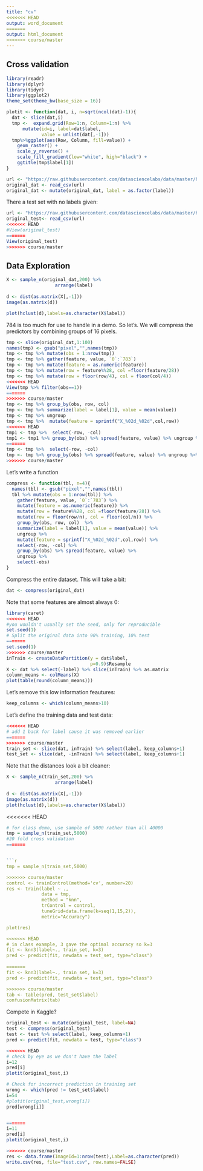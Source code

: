 ```yaml
---
title: "cv"
<<<<<<< HEAD
output: word_document
=======
output: html_document
>>>>>>> course/master
---
```


## Cross validation
```r
library(readr)
library(dplyr)
library(tidyr)
library(ggplot2)
theme_set(theme_bw(base_size = 16))
```

```r
plotit <- function(dat, i, n=sqrt(ncol(dat)-1)){
  dat <- slice(dat,i)
  tmp <-  expand.grid(Row=1:n, Column=1:n) %>%  
      mutate(id=i, label=dat$label,  
             value = unlist(dat[,-1]))
  tmp%>%ggplot(aes(Row, Column, fill=value)) + 
    geom_raster() + 
    scale_y_reverse() +
    scale_fill_gradient(low="white", high="black") +
    ggtitle(tmp$label[1])
}
```


```r
url <- "https://raw.githubusercontent.com/datasciencelabs/data/master/hand-written-digits-train.csv"
original_dat <- read_csv(url)
original_dat <- mutate(original_dat, label = as.factor(label))
```

There a test set with no labels given:

```r
url <- "https://raw.githubusercontent.com/datasciencelabs/data/master/hand-written-digits-test.csv"
original_test<- read_csv(url)
<<<<<<< HEAD
#View(original_test)
=======
View(original_test)
>>>>>>> course/master
```

## Data Exploration

```r
X <- sample_n(original_dat,200) %>% 
                  arrange(label)
                   
d <- dist(as.matrix(X[,-1]))
image(as.matrix(d))

plot(hclust(d),labels=as.character(X$label))
``` 

784 is too much for use to handle in a demo. So let's. We will compress the  predictors by combining groups of 16 pixels. 

```r
tmp <- slice(original_dat,1:100)
names(tmp) <- gsub("pixel","",names(tmp))
tmp <- tmp %>% mutate(obs = 1:nrow(tmp)) 
tmp <- tmp %>% gather(feature, value, `0`:`783`) 
tmp <- tmp %>% mutate(feature = as.numeric(feature))
tmp <- tmp %>% mutate(row = feature%%28, col =floor(feature/28))
tmp <- tmp %>% mutate(row = floor(row/4), col = floor(col/4))
<<<<<<< HEAD
View(tmp %>% filter(obs==1))
=======
>>>>>>> course/master
tmp <- tmp %>% group_by(obs, row, col) 
tmp <- tmp %>% summarize(label = label[1], value = mean(value)) 
tmp <- tmp %>% ungroup
tmp <- tmp %>%  mutate(feature = sprintf("X_%02d_%02d",col,row))
<<<<<<< HEAD
tmp1 <- tmp %>%  select(-row, -col) 
tmp1 <- tmp1 %>% group_by(obs) %>% spread(feature, value) %>% ungroup %>% select(-obs)
=======
tmp <- tmp %>%  select(-row, -col) 
tmp <- tmp %>% group_by(obs) %>% spread(feature, value) %>% ungroup %>% select(-obs)
>>>>>>> course/master
```

Let's write a function

```r
compress <- function(tbl, n=4){
  names(tbl) <- gsub("pixel","",names(tbl))
  tbl %>% mutate(obs = 1:nrow(tbl)) %>% 
    gather(feature, value, `0`:`783`) %>% 
    mutate(feature = as.numeric(feature)) %>% 
    mutate(row = feature%%28, col =floor(feature/28)) %>% 
    mutate(row = floor(row/n), col = floor(col/n)) %>% 
    group_by(obs, row, col)  %>% 
    summarize(label = label[1], value = mean(value)) %>% 
    ungroup %>% 
    mutate(feature = sprintf("X_%02d_%02d",col,row)) %>% 
    select(-row, -col) %>% 
    group_by(obs) %>% spread(feature, value) %>% 
    ungroup %>% 
    select(-obs)
}
```

Compress the entire dataset. This will take a bit:


```r
dat <- compress(original_dat)
```

Note that some features are almost always 0:

```r
library(caret)
<<<<<<< HEAD
#you wouldn't usually set the seed, only for reproducible
set.seed(1)
# Split the original data into 90% training, 10% test 
=======
set.seed(1)
>>>>>>> course/master
inTrain <- createDataPartition(y = dat$label,
                               p=0.9)$Resample
X <- dat %>% select(-label) %>% slice(inTrain) %>% as.matrix
column_means <- colMeans(X)
plot(table(round(column_means)))
```

Let's remove this low information feautures:

```r
keep_columns <- which(column_means>10)
``` 

Let's define the training data and test data:

```r
<<<<<<< HEAD
# add 1 back for label cause it was removed earlier
=======
>>>>>>> course/master
train_set <- slice(dat, inTrain) %>% select(label, keep_columns+1)
test_set <- slice(dat, -inTrain) %>% select(label, keep_columns+1)
```

Note that the distances look a bit cleaner:
```r
X <- sample_n(train_set,200) %>% 
                  arrange(label)
                   
d <- dist(as.matrix(X[,-1]))
image(as.matrix(d))
plot(hclust(d),labels=as.character(X$label))
``` 

<<<<<<< HEAD
```r
# for class demo, use sample of 5000 rather than all 40000
tmp = sample_n(train_set,5000)
#20 fold cross validation
=======


```r
tmp = sample_n(train_set,5000)

>>>>>>> course/master
control <- trainControl(method='cv', number=20)
res <- train(label ~ .,
             data = tmp,
             method = "knn",
             trControl = control,
             tuneGrid=data.frame(k=seq(1,15,2)),
             metric="Accuracy")

plot(res)

<<<<<<< HEAD
# in class example, 3 gave the optimal accuracy so k=3
fit <- knn3(label~., train_set, k=3)
pred <- predict(fit, newdata = test_set, type="class")
 
=======
fit <- knn3(label~., train_set, k=3)
pred <- predict(fit, newdata = test_set, type="class")

>>>>>>> course/master
tab <- table(pred, test_set$label)
confusionMatrix(tab)
```


Compete in Kaggle?

```r
original_test <- mutate(original_test, label=NA)
test <- compress(original_test)
test <- test %>% select(label, keep_columns+1)
pred <- predict(fit, newdata = test, type="class")

<<<<<<< HEAD
# check by eye as we don't have the label
i=12
pred[i]
plotit(original_test,i)

# Check for incorrect prediction in training set
wrong <- which(pred != test_set$label)
i=54
#plotit(original_test,wrong[i])
pred[wrong[i]]


=======
i=11
pred[i]
plotit(original_test,i)

>>>>>>> course/master
res <- data.frame(ImageId=1:nrow(test),Label=as.character(pred))
write.csv(res, file="test.csv", row.names=FALSE)
```

